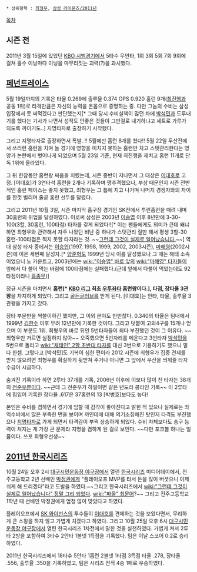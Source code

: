  * 상위항목 : [[최형우]], [[삼성 라이온즈/2011년]]

[[목차]]
== 시즌 전 ==
2011년 3월 15일에 있었던 [[KBO 시범경기]]에서 5타수 무안타, 1회 3회 5회 7회 9회에 걸쳐 홀수 이닝마다 이닝을 마무리짓는 괴력(?)을 과시했다.

== [[페넌트레이스]] ==
5월 19일까지의 기록은 타율 0.269에 출루율 0.374 OPS 0.920 홈런 9개([[최진행]]과 공동 1위)로 타격만큼은 자신의 능력을 온몸으로 증명하는 중. 다만 그놈의 수비는 삼성 입장에서 못 써먹겠다고 판단했는지[* 그때 당시 수비실책이 많던 차에 [[박석민]]과 도루내기를 했다는 기사가 나면서 성적도 안좋은 것들이 그딴걸로 내기하냐고 세트로 가루가 되도록 까이기도..] 지명타자로 출장하기 시작했다.

그리고 지명타자로 출장하면서 폭발..!! 5월에만 홈런 8개를 쳤다!!
5월 22일 두산전에서 쓰리런 홈런을 치며 늘 경기에 영향을 미치지 못하는 홈런만 치고 스탯관리한다는 영양가 논란에서 벗어나게 되었으며 5월 23일 기준, 현재 최진행을 제치고 홈런 11개로 단독 1위에 올라있다.

그 뒤 한참동안 홈런왕 싸움을 치렀는데, 시즌 중반이 지나면서 그 대상은 [[이대호]]로 고정. [이대호]가 3연타석 홈런을 2개나 기록하며 맹추격했으나, 부상 때문인지 시즌 전반적인 홈런 페이스는 좋지 못했고, 최형우는 그 틈에 치고 나가며 나머지 경쟁자와의 차이를 한껏 벌리며 줄곧 홈런 선두를 달렸다.

그리고 2011년 10월 3일, 시즌 마지막 홈구장 경기인 SK전에서 투런홈런을 때려 내며 30홈런의 위업을 달성하였다. 이로써 삼성은 2003년 [[이승엽]] 이후 8년만에 3-30-100(3할, 30홈런, 100타점) 타자를 갖게 되었다!![* 이는 팬들에게도 의미가 큰데 왜냐하면 최형우와 관련해서 자주 나왔던 비난 중 하나가 스탯관리 질만 해서 평생 3할-30홈런-100타점은 찍지 못할 타자라는 것. ~~[[그런데 그것이 실제로 일어났습니다.]]~~] 역대 삼성 타자 중에서는 [[이승엽]](1997, 1998, 1999, 2002, 2003시즌), [[마해영]](2002시즌)에 이은 세번째 달성자.[* [[양준혁]]도 1999년 당시 이를 달성했으나 그 때는 해태 소속이었으니 노 카운트고, 2003년에는 [[wiki:"이승엽" 바로 앞의]] [[wiki:"마해영" 타자들]]이 앞에서 다 쓸어 먹는 바람에 100타점에는 실패했다.(근데 앞에서 다쓸어 먹었는데도 92타점이라니 [[흠좀무]])]

정규 시즌을 마치면서 '''홈런[* [[KBO 리그]] 최초 [[우투좌타]] 홈런왕이다.], 타점, 장타율 3관왕'''을 차지하게 되었다. 그리고 [[골든글러브]]를 받게 된다. [이대호]는 안타, 타율, 출루율 3관왕을 가지고 갔다.

장타 부문만을 싹쓸이하긴 했지만, 그 이외 분야도 만만찮다. 0.340의 타율은 팀내에서 1999년 [[김한수]] 이후 무려 12년만에 기록한 것이다. 그리고 덧붙여 고의4구를 15개나 얻으며 이 부분도 1위. 최형우의 바로 뒤인 5번타자들이 죄다 부진했던 것이 그 이유다. ~~최형우만 거르면 실점하지 않아~~ 오죽했으면 5번자리를 메운다고 3번타자 [[박석민]]을 5번으로 돌리고 [[wiki:"채태인" 2할 초반대 타자]]를 대신 3번으로 기용하기도 했으니 말 다 한셈. 그렇다고 [박석민]도 기복이 심한 편이라 2012 시즌에 최형우가 집중 견제를 받지 않으려면 최형우를 확실하게 뒷받쳐 주거나 아니면 그 앞에서 우산을 씌워줄 타자 수급이 시급하다.

숨겨진 기록이라 하면 2루타 37개를 기록, 2006년 이후에 이보다 많이 친 타자는 38개의 [[전준우]]뿐이다. ~~근데 그 전준우가 하필이면 같은 년도라 콩라인 기록~~ 이 2루타에 힘입어 기록한 장타율 .617은 37홈런의 13 [박병호]보다도 높다!

본인은 수비를 겸하면서 경기에 임할 때 감각이 좋아진다고 밝힌 적 있으나 실제로는 좌익수비에서 많은 부족한 면을 보이며 까인데에 대해 의기소침해진 탓인지 타격도 부진했으나 [[지명타자]]로 가게 되면서 타격감이 부쩍 상승하게 되었다. 수비 자체보다도 송구 능력이 처지는 게 가장 큰 문제라 지명을 겸하게 된 걸로 보인다. ~~다만 포크볼 하나는 일품이다. 쓰포 최형우선생~~

== [[2011년 한국시리즈]] ==
10월 24일 오후 2시 [[대구시민운동장 야구장]]에서 열린 [[한국시리즈]] 미디어데이에서, 전주고등학교 2년 선배인 [[박정권]]에게 "플레이오프 MVP를 타서 돈을 많이 버셧으니 이제 쉬게 해 드리겠다"라고 도발을 하였다.~~그리고 한국시리즈에서 [[wiki:"그런데 그것이 실제로 일어났습니다" 정말 그리 되었다]]. [[wiki:"파울" 최문어]]?~~ 그리고 전주고등학교 1학년 때 선배인 박정권에게 엄청 많이 맞았다고 하였다.

플레이오프에서 [[SK 와이번스]]의 투수들이 [[이대호]]를 견제하는 것을 보았다면서, 무리하게 큰 스윙을 하지 않고 가볍게 치겠다고 하였다. 그리고 10월 25일 오후 6시 [[대구시민운동장 야구장]]에서 열린 한국시리즈 1차전에서 말한 것을 실천하였다. 가볍게 쳐서 2루타 2방을 포함하여 3타수 2안타 1볼넷 1득점을 기록했다. 팀은 이날 스코어 0:2로 승리하였다.

2011년 한국시리즈에서 18타수 5안타 1홈런 2볼넷 1타점 3득점 타율 .278, 장타율 .556, 출루율 .350을 기록하였고, 팀은 시리즈 전적 4승 1패로 우승하였다.
